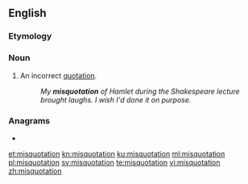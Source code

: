 ==English==

===Etymology===
{{prefix|en|mis|quotation}}

===Noun===
{{en-noun|~}}

# An incorrect [[quotation]].
#: ''My '''misquotation''' of Hamlet during the Shakespeare lecture brought laughs. I wish I'd done it on purpose.''

===Anagrams===
* {{l|en|antimosquito}}

[[et:misquotation]]
[[kn:misquotation]]
[[ku:misquotation]]
[[ml:misquotation]]
[[pl:misquotation]]
[[sv:misquotation]]
[[te:misquotation]]
[[vi:misquotation]]
[[zh:misquotation]]